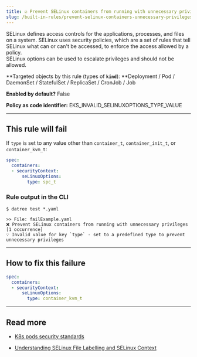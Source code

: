 ```yaml
---
title: ☑️ Prevent SELinux containers from running with unnecessary privileges
slug: /built-in-rules/prevent-selinux-containers-unnecessary-privileges
---
```


SELinux defines access controls for the applications, processes, and files on a system. SELinux uses security policies, which are a set of rules that tell SELinux what can or can't be accessed, to enforce the access allowed by a policy.  
SELinux options can be used to escalate privileges and should not be allowed.

**Targeted objects by this rule (types of **`kind`**): **Deployment / Pod / DaemonSet / StatefulSet / ReplicaSet / CronJob / Job

**Enabled by default?** False

**Policy as code identifier:** EKS_INVALID_SELINUXOPTIONS_TYPE_VALUE

---

## This rule will fail

If `type` is set to any value other than `container_t`, `container_init_t`, or `container_kvm_t`:

```yaml
spec:
  containers:
  - securityContext:
      seLinuxOptions:
        type: spc_t
```

### Rule output in the CLI

```terminal
$ datree test *.yaml

>> File: failExample.yaml
❌ Prevent SELinux containers from running with unnecessary privileges [1 occurrence]
💡 Invalid value for key `type` - set to a predefined type to prevent unnecessary privileges
```

---

## How to fix this failure

```yaml
spec:
  containers:
  - securityContext:
      seLinuxOptions:
        type: container_kvm_t
```

---

## Read more

- [K8s pods security standards](https://kubernetes.io/docs/concepts/security/pod-security-standards/)

- [Understanding SELinux File Labelling and SELinux Context](https://www.thegeekdiary.com/understanding-selinux-file-labelling-and-selinux-context/)